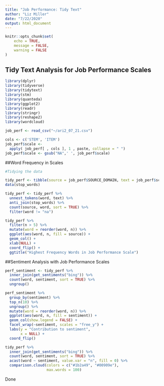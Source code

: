 ```yaml
---
title: "Job Performance: Tidy Text"
author: "Liz Miller"
date: "7/22/2020"
output: html_document
---
```


```r
knitr::opts_chunk$set(
	echo = TRUE,
	message = FALSE,
	warning = FALSE
)
```

## Tidy Text Analysis for Job Performance Scales


```r
library(dplyr)
library(tidyverse)
library(tidytext)
library(stm)
library(quanteda)
library(ggplot2)
library(readr)
library(stringr)
library(reshape2)
library(wordcloud)

job_perf <- read_csv("~/ari2_07_21.csv")

cols <- c('STEM', 'ITEM')
job_perf$scale <- 
  apply( job_perf[ , cols ], 1 , paste, collapse = " ")
job_perf$scale <- gsub("NA",' ', job_perf$scale)

```

##Word Frequency in Scales

```r
#Tidying the data

tidy_perf <- tibble(source = job_perf$SOURCE_DOMAIN, text = job_perf$scale)
data(stop_words)

tidy_perf <- tidy_perf %>%
  unnest_tokens(word, text) %>%
  anti_join(stop_words) %>%
  count(source, word, sort = TRUE) %>% 
  filter(word != "na")

tidy_perf %>%
  filter(n > 5) %>%
  mutate(word = reorder(word, n)) %>%
  ggplot(aes(word, n, fill = source)) +
  geom_col() +
  xlab(NULL) +
  coord_flip() +
  ggtitle("Highest Frequency Words in Job Performance Scale")
```

##Sentiment Analysis with Job Performance Scales

```r

perf_sentiment <- tidy_perf %>%
  inner_join(get_sentiments("bing")) %>%
  count(word, sentiment, sort = TRUE) %>%
  ungroup()

perf_sentiment %>%
  group_by(sentiment) %>%
  top_n(10) %>%
  ungroup() %>%
  mutate(word = reorder(word, n)) %>%
  ggplot(aes(word, n, fill = sentiment)) +
  geom_col(show.legend = FALSE) +
  facet_wrap(~sentiment, scales = "free_y") +
  labs(y = "Contribution to sentiment",
       x = NULL) +
  coord_flip()

tidy_perf %>%
  inner_join(get_sentiments("bing")) %>%
  count(word, sentiment, sort = TRUE) %>%
  acast(word ~ sentiment, value.var = "n", fill = 0) %>%
  comparison.cloud(colors = c("#1b2a49", "#00909e"), 
                   max.words = 100)

```

Done
